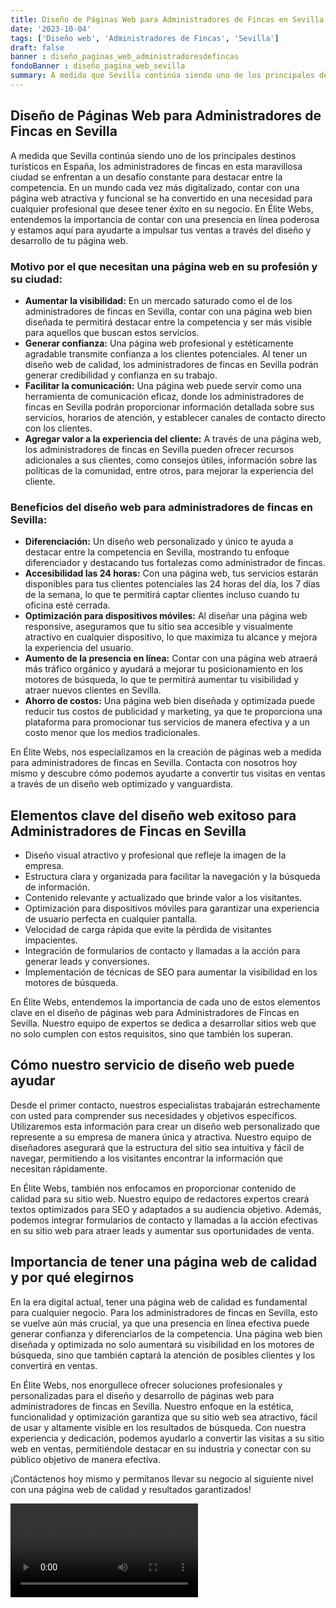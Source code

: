 ```yaml
---
title: Diseño de Páginas Web para Administradores de Fincas en Sevilla
date: '2023-10-04'
tags: ['Diseño web', 'Administradores de Fincas', 'Sevilla']
draft: false
banner : diseño_paginas_web_administradoresdefincas
fondoBanner : diseño_pagina_web_sevilla
summary: A medida que Sevilla continúa siendo uno de los principales destinos turísticos en España, los administradores de fincas en esta maravillosa ciudad se enfrentan a un desafío constante para destacar entre la competencia. En un mundo cada vez más digitalizado, contar con una página web atractiva y funcional se ha convertido en una necesidad para cualquier profesional que desee tener éxito en su negocio. En Élite Webs, entendemos la importancia de contar con una presencia en línea poderosa y estamos aquí para ayudarte a impulsar tus ventas a través del diseño y desarrollo de tu página web.
---
```


## Diseño de Páginas Web para Administradores de Fincas en Sevilla

A medida que Sevilla continúa siendo uno de los principales destinos turísticos en España, los administradores de fincas en esta maravillosa ciudad se enfrentan a un desafío constante para destacar entre la competencia. En un mundo cada vez más digitalizado, contar con una página web atractiva y funcional se ha convertido en una necesidad para cualquier profesional que desee tener éxito en su negocio. En Élite Webs, entendemos la importancia de contar con una presencia en línea poderosa y estamos aquí para ayudarte a impulsar tus ventas a través del diseño y desarrollo de tu página web.

### Motivo por el que necesitan una página web en su profesión y su ciudad:

- **Aumentar la visibilidad:** En un mercado saturado como el de los administradores de fincas en Sevilla, contar con una página web bien diseñada te permitirá destacar entre la competencia y ser más visible para aquellos que buscan estos servicios.
- **Generar confianza:** Una página web profesional y estéticamente agradable transmite confianza a los clientes potenciales. Al tener un diseño web de calidad, los administradores de fincas en Sevilla podrán generar credibilidad y confianza en su trabajo.
- **Facilitar la comunicación:** Una página web puede servir como una herramienta de comunicación eficaz, donde los administradores de fincas en Sevilla podrán proporcionar información detallada sobre sus servicios, horarios de atención, y establecer canales de contacto directo con los clientes.
- **Agregar valor a la experiencia del cliente:** A través de una página web, los administradores de fincas en Sevilla pueden ofrecer recursos adicionales a sus clientes, como consejos útiles, información sobre las políticas de la comunidad, entre otros, para mejorar la experiencia del cliente.

### Beneficios del diseño web para administradores de fincas en Sevilla:

- **Diferenciación:** Un diseño web personalizado y único te ayuda a destacar entre la competencia en Sevilla, mostrando tu enfoque diferenciador y destacando tus fortalezas como administrador de fincas.
- **Accesibilidad las 24 horas:** Con una página web, tus servicios estarán disponibles para tus clientes potenciales las 24 horas del día, los 7 días de la semana, lo que te permitirá captar clientes incluso cuando tu oficina esté cerrada.
- **Optimización para dispositivos móviles:** Al diseñar una página web responsive, aseguramos que tu sitio sea accesible y visualmente atractivo en cualquier dispositivo, lo que maximiza tu alcance y mejora la experiencia del usuario.
- **Aumento de la presencia en línea:** Contar con una página web atraerá más tráfico orgánico y ayudará a mejorar tu posicionamiento en los motores de búsqueda, lo que te permitirá aumentar tu visibilidad y atraer nuevos clientes en Sevilla.
- **Ahorro de costos:** Una página web bien diseñada y optimizada puede reducir tus costos de publicidad y marketing, ya que te proporciona una plataforma para promocionar tus servicios de manera efectiva y a un costo menor que los medios tradicionales.

En Élite Webs, nos especializamos en la creación de páginas web a medida para administradores de fincas en Sevilla. Contacta con nosotros hoy mismo y descubre cómo podemos ayudarte a convertir tus visitas en ventas a través de un diseño web optimizado y vanguardista.

<GifSeo />

<Cta />

## Elementos clave del diseño web exitoso para Administradores de Fincas en Sevilla 

- Diseño visual atractivo y profesional que refleje la imagen de la empresa.
- Estructura clara y organizada para facilitar la navegación y la búsqueda de información.
- Contenido relevante y actualizado que brinde valor a los visitantes.
- Optimización para dispositivos móviles para garantizar una experiencia de usuario perfecta en cualquier pantalla.
- Velocidad de carga rápida que evite la pérdida de visitantes impacientes.
- Integración de formularios de contacto y llamadas a la acción para generar leads y conversiones.
- Implementación de técnicas de SEO para aumentar la visibilidad en los motores de búsqueda.

En Élite Webs, entendemos la importancia de cada uno de estos elementos clave en el diseño de páginas web para Administradores de Fincas en Sevilla. Nuestro equipo de expertos se dedica a desarrollar sitios web que no solo cumplen con estos requisitos, sino que también los superan.

## Cómo nuestro servicio de diseño web puede ayudar

Desde el primer contacto, nuestros especialistas trabajarán estrechamente con usted para comprender sus necesidades y objetivos específicos. Utilizaremos esta información para crear un diseño web personalizado que represente a su empresa de manera única y atractiva. Nuestro equipo de diseñadores asegurará que la estructura del sitio sea intuitiva y fácil de navegar, permitiendo a los visitantes encontrar la información que necesitan rápidamente.

En Élite Webs, también nos enfocamos en proporcionar contenido de calidad para su sitio web. Nuestro equipo de redactores expertos creará textos optimizados para SEO y adaptados a su audiencia objetivo. Además, podemos integrar formularios de contacto y llamadas a la acción efectivas en su sitio web para atraer leads y aumentar sus oportunidades de venta.

## Importancia de tener una página web de calidad y por qué elegirnos

En la era digital actual, tener una página web de calidad es fundamental para cualquier negocio. Para los administradores de fincas en Sevilla, esto se vuelve aún más crucial, ya que una presencia en línea efectiva puede generar confianza y diferenciarlos de la competencia. Una página web bien diseñada y optimizada no solo aumentará su visibilidad en los motores de búsqueda, sino que también captará la atención de posibles clientes y los convertirá en ventas.

En Élite Webs, nos enorgullece ofrecer soluciones profesionales y personalizadas para el diseño y desarrollo de páginas web para administradores de fincas en Sevilla. Nuestro enfoque en la estética, funcionalidad y optimización garantiza que su sitio web sea atractivo, fácil de usar y altamente visible en los resultados de búsqueda. Con nuestra experiencia y dedicación, podemos ayudarlo a convertir las visitas a su sitio web en ventas, permitiéndole destacar en su industria y conectar con su público objetivo de manera efectiva.

¡Contáctenos hoy mismo y permítanos llevar su negocio al siguiente nivel con una página web de calidad y resultados garantizados!

<Video />

<CtaBot job='Administradores de Fincas' city='Sevilla'/>

<Gmaps query='Sevilla+españa+maps' />